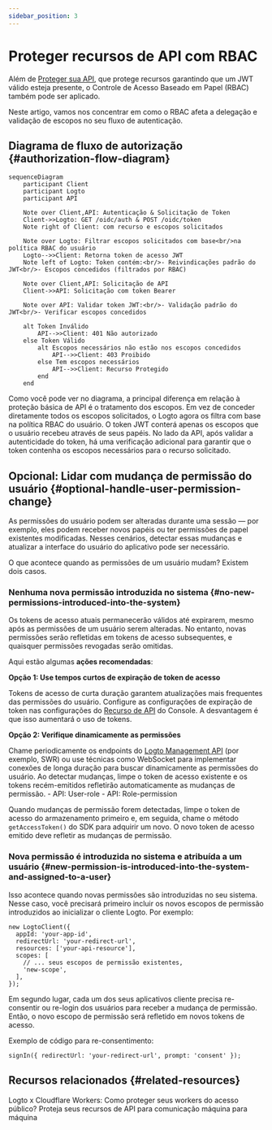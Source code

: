 ```yaml
---
sidebar_position: 3
---
```


# Proteger recursos de API com RBAC

Além de [Proteger sua API](/authorization/api-resources/protect-your-api), que protege recursos garantindo que um JWT válido esteja presente, o Controle de Acesso Baseado em Papel (RBAC) também pode ser aplicado.

Neste artigo, vamos nos concentrar em como o RBAC afeta a delegação e validação de escopos no seu fluxo de autenticação.

## Diagrama de fluxo de autorização \{#authorization-flow-diagram}

```mermaid
sequenceDiagram
    participant Client
    participant Logto
    participant API

    Note over Client,API: Autenticação & Solicitação de Token
    Client->>Logto: GET /oidc/auth & POST /oidc/token
    Note right of Client: com recurso e escopos solicitados

    Note over Logto: Filtrar escopos solicitados com base<br/>na política RBAC do usuário
    Logto-->>Client: Retorna token de acesso JWT
    Note left of Logto: Token contém:<br/>- Reivindicações padrão do JWT<br/>- Escopos concedidos (filtrados por RBAC)

    Note over Client,API: Solicitação de API
    Client->>API: Solicitação com token Bearer

    Note over API: Validar token JWT:<br/>- Validação padrão do JWT<br/>- Verificar escopos concedidos

    alt Token Inválido
        API-->>Client: 401 Não autorizado
    else Token Válido
        alt Escopos necessários não estão nos escopos concedidos
            API-->>Client: 403 Proibido
        else Tem escopos necessários
            API-->>Client: Recurso Protegido
        end
    end
```

Como você pode ver no diagrama, a principal diferença em relação à proteção básica de API é o tratamento dos escopos. Em vez de conceder diretamente todos os escopos solicitados, o Logto agora os filtra com base na política RBAC do usuário. O token JWT conterá apenas os escopos que o usuário recebeu através de seus papéis. No lado da API, após validar a autenticidade do token, há uma verificação adicional para garantir que o token contenha os escopos necessários para o recurso solicitado.

## Opcional: Lidar com mudança de permissão do usuário \{#optional-handle-user-permission-change}

As permissões do usuário podem ser alteradas durante uma sessão — por exemplo, eles podem receber novos papéis ou ter permissões de papel existentes modificadas. Nesses cenários, detectar essas mudanças e atualizar a interface do usuário do aplicativo pode ser necessário.

O que acontece quando as permissões de um usuário mudam? Existem dois casos.

### Nenhuma nova permissão introduzida no sistema \{#no-new-permissions-introduced-into-the-system}

Os tokens de acesso atuais permanecerão válidos até expirarem, mesmo após as permissões de um usuário serem alteradas. No entanto, novas permissões serão refletidas em tokens de acesso subsequentes, e quaisquer permissões revogadas serão omitidas.

Aqui estão algumas **ações recomendadas**:

**Opção 1: Use tempos curtos de expiração de token de acesso**

Tokens de acesso de curta duração garantem atualizações mais frequentes das permissões do usuário. Configure as configurações de expiração de token nas configurações do [Recurso de API](/authorization/api-resources/#logto-api-resource-schema) do Console. A desvantagem é que isso aumentará o uso de tokens.

**Opção 2: Verifique dinamicamente as permissões**

Chame periodicamente os endpoints do [Logto Management API](/integrate-logto/interact-with-management-api) (por exemplo, SWR) ou use técnicas como WebSocket para implementar conexões de longa duração para buscar dinamicamente as permissões do usuário. Ao detectar mudanças, limpe o token de acesso existente e os tokens recém-emitidos refletirão automaticamente as mudanças de permissão. - API: User-role - API: Role-permission

Quando mudanças de permissão forem detectadas, limpe o token de acesso do armazenamento primeiro e, em seguida, chame o método `getAccessToken()` do SDK para adquirir um novo. O novo token de acesso emitido deve refletir as mudanças de permissão.

### Nova permissão é introduzida no sistema e atribuída a um usuário \{#new-permission-is-introduced-into-the-system-and-assigned-to-a-user}

Isso acontece quando novas permissões são introduzidas no seu sistema. Nesse caso, você precisará primeiro incluir os novos escopos de permissão introduzidos ao inicializar o cliente Logto. Por exemplo:

```tsx
new LogtoClient({
  appId: 'your-app-id',
  redirectUrl: 'your-redirect-url',
  resources: ['your-api-resource'],
  scopes: [
    // ... seus escopos de permissão existentes,
    'new-scope',
  ],
});
```

Em segundo lugar, cada um dos seus aplicativos cliente precisa re-consentir ou re-login dos usuários para receber a mudança de permissão. Então, o novo escopo de permissão será refletido em novos tokens de acesso.

Exemplo de código para re-consentimento:

```tsx
signIn({ redirectUrl: 'your-redirect-url', prompt: 'consent' });
```

## Recursos relacionados \{#related-resources}

<Url href="https://blog.logto.io/logto-x-cloudflare-workers">
  Logto x Cloudflare Workers: Como proteger seus workers do acesso público?
</Url>

<Url href="https://blog.logto.io/secure-api-for-machine-to-machine">
  Proteja seus recursos de API para comunicação máquina para máquina
</Url>
